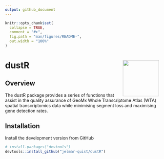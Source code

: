 ```yaml
---
output: github_document
---
```


<!-- README.md is generated from README.Rmd. Please edit that file -->

```r
knitr::opts_chunk$set(
  collapse = TRUE,
  comment = "#>",
  fig.path = "man/figures/README-",
  out.width = "100%"
)
```

# dustR <img src="man/figures/logo.png" align="right" height="118" alt="" />

<!-- badges: start -->
<!-- badges: end -->


## Overview
The dustR package provides a series of functions that assist in the quality assurance of GeoMx Whole Transcriptome Atlas (WTA) spatial transcriptomics data while minimising segment loss and maximising gene detection rates.

## Installation
Install the development version from GitHub
```r
# install.packages("devtools")
devtools::install_github("jelmar-quist/dustR")
```
